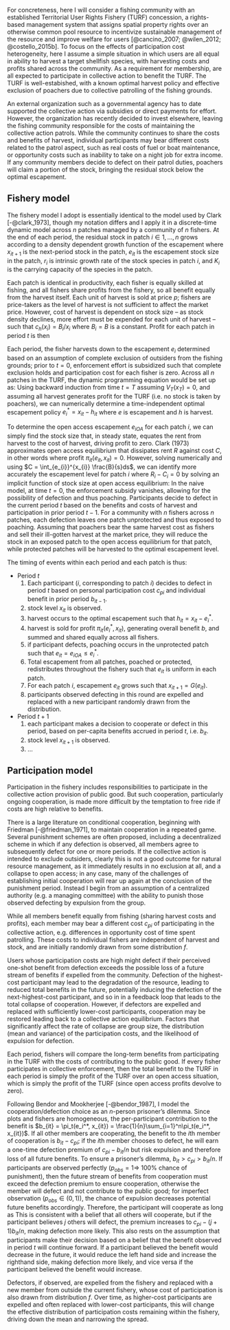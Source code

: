 
<!-- While this model may shed light on the dynamics of collective action in a generalized natural resource context with heterogeneous costs and benefits to users, it improves conceptual understanding to consider the problem in a specific context.  After developing the model in this context, I will show that the context-specific assumptions can be relaxed and generalized.   -->

For concreteness, here I will consider a fishing community with an established Territorial User Rights Fishery (TURF) concession, a rights-based management system that assigns spatial property rights over an otherwise common pool resource to incentivize sustainable management of the resource and improve welfare for users [@cancino_2007; @wilen_2012; @costello_2015b].  To focus on the effects of participation cost heterogeneity, here I assume a simple situation in which users are all equal in ability to harvest a target shellfish species, with harvesting costs and profits shared across the community.  As a requirement for membership, are all expected to participate in collective action to benefit the TURF. The TURF is well-estabished, with a known optimal harvest policy and effective exclusion of poachers due to collective patrolling of the fishing grounds.  

An external organization such as a governmental agency has to date supported the collective action via subsidies or direct payments for effort.  However, the organization has recently decided to invest elsewhere, leaving the fishing community responsible for the costs of maintaining the collective action patrols.  While the community continues to share the costs and benefits of harvest, individual participants may bear different costs related to the patrol aspect, such as real costs of fuel or boat maintenance, or opportunity costs such as inability to take on a night job for extra income.  If any community members decide to defect on their patrol duties, poachers will claim a portion of the stock, bringing the residual stock below the optimal escapement.

## Fishery model

The fishery model I adopt is essentially identical to the model used by Clark [-@clark_1973], though my notation differs and I apply it in a discrete-time dynamic model across $n$ patches managed by a community of $n$ fishers.  At the end of each period, the residual stock in patch $i \in 1, ..., n$ grows according to a density dependent growth function of the escapement 
\begin{align}
  x_{it+1} = G(e_{it}) = e_{it}(1 + r_i(1 - e_{it}/K_i)),
\end{align}
where $x_{it+1}$ is the next-period stock in the patch, $e_{it}$ is the escapement stock size in the patch, $r_i$ is intrinsic growth rate of the stock species in patch $i$, and $K_i$ is the carrying capacity of the species in the patch.

Each patch is identical in productivity, each fisher is equally skilled at fishing, and all fishers share profits from the fishery, so all benefit equally from the harvest itself.  Each unit of harvest is sold at price $p$; fishers are price-takers as the level of harvest is not sufficient to affect the market price.  However, cost of harvest is dependent on stock size -- as stock density declines, more effort must be expended for each unit of harvest -- such that $c_h(x_i) = B_i/x_i$ where $B_i = B$ is a constant.  Profit for each patch in period $t$ is then
\begin{align}
  \pi_{it} = \pi_{it}(e_{it}, x_{it}) = p(x_{it} - e_{it}) -  
    \int_{e_{it}}^{x_{it}}\frac{B_i}{s}ds
\end{align}

Each period, the fisher harvests down to the escapement $e_i$ determined based on an assumption of complete exclusion of outsiders from the fishing grounds; prior to $t=0$, enforcement effort is subsidized such that complete exclusion holds and participation cost for each fisher is zero.  Across all $n$ patches in the TURF, the dynamic programming equation would be set up as:
\begin{align}
  V_{t}(x_{t}) &= \sum_{i=1}^n\left(\max_{e_{it}}\left[p(x_{it} - e_{it}) - \int_{e_{it}}^{x_{it}}\frac{B}{s}ds 
      + \delta V_{it+1}(G(e_{it}))\right]\right)
\end{align}
Using backward induction from time $t = T$ assuming $V_T(x_T) = 0$, and assuming all harvest generates profit for the TURF (i.e. no stock is taken by poachers), we can numerically determine a time-independent optimal escapement policy $e_i^* = x_{it} - h_{it}$ where $e$ is escapement and $h$ is harvest.  

To determine the open access escapement $e_{iOA}$ for each patch $i$, we can simply find the stock size that, in steady state, equates the rent from harvest to the cost of harvest, driving profit to zero. Clark (1973) approximates open access equilibrium that dissipates rent $R$ against cost $C$, in other words where profit $\pi_{it}(e_{it}, x_{it}) = 0$.  However, solving numerically and using $C = \int_{e_{i}}^{x_{i}} \frac{B}{s}ds$, we can identify more accurately the escapement level for patch $i$ where $R_i - C_i = 0$ by solving an implicit function of stock size at open access equilibrium:
\begin{align}
  \pi_{it}(e_{it}, x_{it}) = p(x_{it} - e_{it}) 
      - \int_{e_{it}}^{x_{it}}\frac{B}{s}ds = 0 \\
  \Longrightarrow pG(x_{iOA}) = B\ln\frac{x_{iOA} + G(x_{iOA})}{x_{iOA}}
\end{align}
In the naive model, at time $t=0$, the enforcement subsidy vanishes, allowing for the possibility of defection and thus poaching.  Participants decide to defect in the current period $t$ based on the benefits and costs of harvest and participation in prior period $t-1$.  For a community with $n$ fishers across $n$ patches, each defection leaves one patch unprotected and thus exposed to poaching.  Assuming that poachers bear the same harvest cost as fishers and sell their ill-gotten harvest at the market price, they will reduce the stock in an exposed patch to the open access equilibrium for that patch, while protected patches will be harvested to the optimal escapement level.

The timing of events within each period and each patch is thus: 

* Period $t$
    1) Each participant ($i$, corresponding to patch $i$) decides to defect in period $t$ based on personal participation cost $c_{pi}$ and individual benefit in prior period $b_{it-1}$.
    2) stock level $x_{it}$ is observed.
    3) harvest occurs to the optimal escapement such that $h_{it} = x_{it} - e_i^*$.
    4) harvest is sold for profit $\pi_{it}(e_i^*, x_{it})$, generating overall benefit $b$, and summed and shared equally across all fishers.
    5) if participant defects, poaching occurs in the unprotected patch such that $e_{it} = e_{iOA} \leq e_i^*$.
    6) Total escapement from all patches, poached or protected, redistributes throughout the fishery such that $e_{it}$ is uniform in each patch.
    7) For each patch $i$, escapement $e_{it}$ grows such that $x_{it+1} = G(e_{it})$.
    8) participants observed defecting in this round are expelled and replaced with a new participant randomly drawn from the distribution.
* Period $t+1$
    1) each participant makes a decision to cooperate or defect in this period, based on per-capita benefits accrued in period $t$, i.e. $b_{it}$.
    2) stock level $x_{it+1}$ is observed.
    3) ...


## Participation model

Participation in the fishery includes responsibilities to participate in the collective action provision of public good.  But such cooperation, particularly ongoing cooperation, is made more difficult by the temptation to free ride if costs are high relative to benefits.

There is a large literature on conditional cooperation, beginning with Friedman [-@friedman_1971], to maintain cooperation in a repeated game.  Several punishment schemes are often proposed, including a decentralized scheme in which if any defection is observed, all members agree to subsequently defect for one or more periods.  If the collective action is intended to exclude outsiders, clearly this is not a good outcome for natural resource management, as it immediately results in no exclusion at all, and a collapse to open access; in any case, many of the challenges of establishing initial cooperation will rear up again at the conclusion of the punishment period.  Instead I begin from an assumption of a centralized authority (e.g. a managing committee) with the ability to punish those observed defecting by expulsion from the group.

While all members benefit equally from fishing (sharing harvest costs and profits), each member may bear a different cost $c_{pi}$ of participating in the collective action, e.g. differences in opportunity cost of time spent patrolling.  These costs to individual fishers are independent of harvest and stock, and are initially randomly drawn from some distribution $f$.

Users whose participation costs are high might defect if their perceived one-shot benefit from defection exceeds the possible loss of a future stream of benefits if expelled from the community.  Defection of the highest-cost participant may lead to the degradation of the resource, leading to reduced total benefits in the future, potentially inducing the defection of the next-highest-cost participant, and so in in a feedback loop that leads to the total collapse of cooperation.  However, if defectors are expelled and replaced with sufficiently lower-cost participants, cooperation may be restored leading back to a collective action equilibrium.  Factors that significantly affect the rate of collapse are group size, the distribution (mean and variance) of the participation costs, and the likelihood of expulsion for defection.

Each period, fishers will compare the long-term benefits from participating in the TURF with the costs of contributing to the public good.  If every fisher participates in collective enforcement, then the total benefit to the TURF in each period is simply the profit of the TURF over an open access situation, which is simply the profit of the TURF (since open access profits devolve to zero).  

Following Bendor and Mookherjee [-@bendor_1987], I model the cooperation/defection choice as an $n$-person prisoner's dilemma.  Since plots and fishers are homogeneous, the per-participant contribution to the benefit is $b_{it} = \pi_t(e_i^*, x_{it}) = \frac{1}{n}\sum_{i=1}^n\pi_t(e_i^*, x_{it})$.  If all other members are cooperating, the benefit to the $i$th member of cooperation is $b_{it} - c_{pi}$; if the $i$th member chooses to defect, he will earn a one-time defection premium of $c_{pi} - b_{it}/n$ but risk expulsion and therefore loss of all future benefits.  To ensure a prisoner's dilemma, $b_{it} > c_{pi} > b_{it}/n$.  If participants are observed perfectly ($p_{obs} = 1 \Rightarrow$ 100% chance of punishment), then the future stream of benefits from cooperation must exceed the defection premium to ensure cooperation, otherwise the member will defect and not contribute to the public good; for imperfect observation ($p_{obs} \in (0, 1)$), the chance of expulsion decreases potential future benefits accordingly.  Therefore, the participant will cooperate as long as
\begin{align}
  p_{obs} \times \frac{\delta}{1 - \delta} (b_{it} - c_{pi}) > 
      c_{pi} - \frac{b_{it}}{n}
\end{align}
This is consistent with a belief that all others will cooperate, but if the participant believes $j$ others will defect, the premium increases to $c_{pi} - (j+1)b_{it}/n$, making defection more likely.
This also rests on the assumption that participants make their decision based on a belief that the benefit observed in period $t$ will continue forward.  If a participant believed the benefit would decrease in the future, it would reduce the left hand side and increase the righthand side, making defection more likely, and vice versa if the participant believed the benefit would increase.

Defectors, if observed, are expelled from the fishery and replaced with a new member from outside the current fishery, whose cost of participation is also drawn from distribution $f$.  Over time, as higher-cost participants are expelled and often replaced with lower-cost participants, this will change the effective distribution of participation costs remaining within the fishery, driving down the mean and narrowing the spread.

